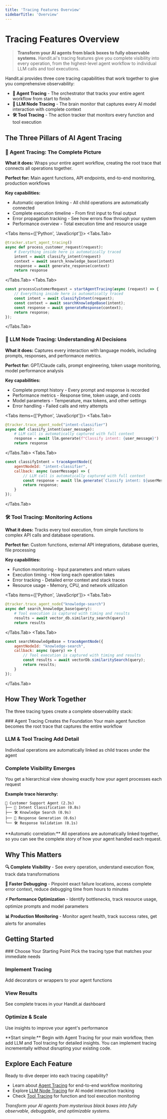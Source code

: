 ```yaml
---
title: 'Tracing Features Overview'
sidebarTitle: 'Overview'
---
```



# Tracing Features Overview

> **Transform your AI agents from black boxes to fully observable systems.** Handit.ai's tracing features give you complete visibility into every operation, from the highest-level agent workflow to individual LLM calls and tool executions.

Handit.ai provides three core tracing capabilities that work together to give you comprehensive observability:

- **🤖 Agent Tracing** - The orchestrator that tracks your entire agent workflow from start to finish
- **🧠 LLM Node Tracing** - The brain monitor that captures every AI model interaction with complete context  
- **🛠️ Tool Tracing** - The action tracker that monitors every function and tool execution

## The Three Pillars of AI Agent Tracing

### 🤖 Agent Tracing: The Complete Picture

**What it does:** Wraps your entire agent workflow, creating the root trace that connects all operations together.

**Perfect for:** Main agent functions, API endpoints, end-to-end monitoring, production workflows

**Key capabilities:**
- Automatic operation linking - All child operations are automatically connected
- Complete execution timeline - From first input to final output
- Error propagation tracking - See how errors flow through your system
- Performance overview - Total execution time and resource usage

<Tabs items={['Python', 'JavaScript']}>
<Tabs.Tab>
```python filename="process_customer_request.py"
@tracker.start_agent_tracing()
async def process_customer_request(request):
    # Everything inside here is automatically traced
    intent = await classify_intent(request)
    context = await search_knowledge_base(intent)
    response = await generate_response(context)
    return response
```
</Tabs.Tab>
<Tabs.Tab>
```javascript filename="processCustomerRequest.js"
const processCustomerRequest = startAgentTracing(async (request) => {
    // Everything inside here is automatically traced
    const intent = await classifyIntent(request);
    const context = await searchKnowledgeBase(intent);
    const response = await generateResponse(context);
    return response;
});
```
</Tabs.Tab>
</Tabs>

### 🧠 LLM Node Tracing: Understanding AI Decisions

**What it does:** Captures every interaction with language models, including prompts, responses, and performance metrics.

**Perfect for:** GPT/Claude calls, prompt engineering, token usage monitoring, model performance analysis

**Key capabilities:**
- Complete prompt history - Every prompt and response is recorded
- Performance metrics - Response time, token usage, and costs
- Model parameters - Temperature, max tokens, and other settings
- Error handling - Failed calls and retry attempts

<Tabs items={['Python', 'JavaScript']}>
<Tabs.Tab>
```python filename="classify_intent.py"
@tracker.trace_agent_node("intent-classifier")
async def classify_intent(user_message):
    # LLM call is automatically captured with full context
    response = await llm.generate(f"Classify intent: {user_message}")
    return response
```
</Tabs.Tab>
<Tabs.Tab>
```javascript filename="classifyIntent.js"
const classifyIntent = traceAgentNode({
    agentNodeId: "intent-classifier",
    callback: async (userMessage) => {
        // LLM call is automatically captured with full context
        const response = await llm.generate(`Classify intent: ${userMessage}`);
        return response;
    }
});
```
</Tabs.Tab>
</Tabs>

### 🛠️ Tool Tracing: Monitoring Actions

**What it does:** Tracks every tool execution, from simple functions to complex API calls and database operations.

**Perfect for:** Custom functions, external API integrations, database queries, file processing

**Key capabilities:**
- Function monitoring - Input parameters and return values
- Execution timing - How long each operation takes
- Error tracking - Detailed error context and stack traces
- Resource usage - Memory, CPU, and network utilization

<Tabs items={['Python', 'JavaScript']}>
<Tabs.Tab>
```python filename="search_knowledge_base.py"
@tracker.trace_agent_node("knowledge-search")
async def search_knowledge_base(query):
    # Tool execution is captured with timing and results
    results = await vector_db.similarity_search(query)
    return results
```
</Tabs.Tab>
<Tabs.Tab>
```javascript filename="searchKnowledgeBase.js"
const searchKnowledgeBase = traceAgentNode({
    agentNodeId: "knowledge-search",
    callback: async (query) => {
        // Tool execution is captured with timing and results
        const results = await vectorDb.similaritySearch(query);
        return results;
    }
});
```
</Tabs.Tab>
</Tabs>

## How They Work Together

The three tracing types create a complete observability stack:

<Steps>
### Agent Tracing Creates the Foundation
Your main agent function becomes the root trace that captures the entire workflow

### LLM & Tool Tracing Add Detail
Individual operations are automatically linked as child traces under the agent

### Complete Visibility Emerges
You get a hierarchical view showing exactly how your agent processes each request
</Steps>

**Example trace hierarchy:**
```
🤖 Customer Support Agent (2.3s)
├── 🧠 Intent Classification (0.8s)
├── 🛠️ Knowledge Search (0.9s)
├── 🧠 Response Generation (0.6s)
└── 🛠️ Response Validation (0.1s)
```

<Callout type="success">
  **Automatic correlation:** All operations are automatically linked together, so you can see the complete story of how your agent handled each request.
</Callout>

## Why This Matters

**🔍 Complete Visibility** - See every operation, understand execution flow, track data transformations

**🐛 Faster Debugging** - Pinpoint exact failure locations, access complete error context, reduce debugging time from hours to minutes

**⚡ Performance Optimization** - Identify bottlenecks, track resource usage, optimize prompts and model parameters

**📊 Production Monitoring** - Monitor agent health, track success rates, get alerts for anomalies

## Getting Started

<Steps>
### Choose Your Starting Point
Pick the tracing type that matches your immediate needs

### Implement Tracing
Add decorators or wrappers to your agent functions

### View Results
See complete traces in your Handit.ai dashboard

### Optimize & Scale
Use insights to improve your agent's performance
</Steps>

<Callout type="tip">
  **Start simple:** Begin with Agent Tracing for your main workflow, then add LLM and Tool tracing for detailed insights. You can implement tracing incrementally without disrupting your existing code.
</Callout>

## Explore Each Feature

Ready to dive deeper into each tracing capability?

- Learn about [Agent Tracing](/tracing/tracing_features/agent) for end-to-end workflow monitoring
- Explore [LLM Node Tracing](/tracing/tracing_features/llm_node) for AI model interaction tracking
- Check [Tool Tracing](/tracing/tracing_features/tool) for function and tool execution monitoring

*Transform your AI agents from mysterious black boxes into fully observable, debuggable, and optimizable systems.*

